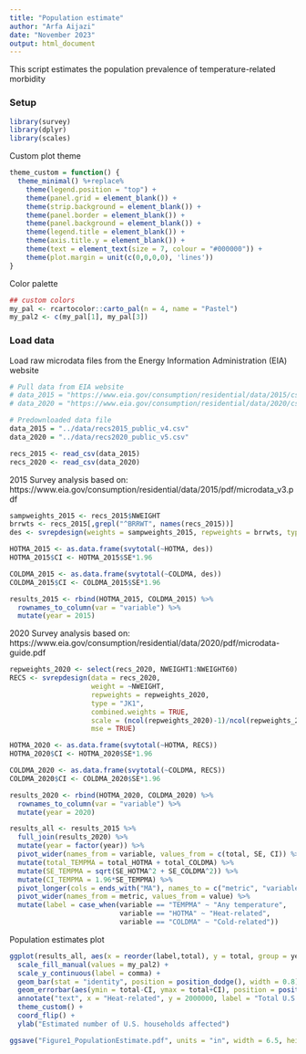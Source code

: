 ```yaml
---
title: "Population estimate"
author: "Arfa Aijazi"
date: "November 2023"
output: html_document
---
```

This script estimates the population prevalence of temperature-related morbidity

### Setup
```r
library(survey)
library(dplyr)
library(scales)
```

Custom plot theme
```r
theme_custom = function() {
  theme_minimal() %+replace%
    theme(legend.position = "top") +
    theme(panel.grid = element_blank()) +
    theme(strip.background = element_blank()) +
    theme(panel.border = element_blank()) +
    theme(panel.background = element_blank()) +
    theme(legend.title = element_blank()) +
    theme(axis.title.y = element_blank()) +
    theme(text = element_text(size = 7, colour = "#000000")) +
    theme(plot.margin = unit(c(0,0,0,0), 'lines'))
}
```

Color palette
```r
## custom colors
my_pal <- rcartocolor::carto_pal(n = 4, name = "Pastel")
my_pal2 <- c(my_pal[1], my_pal[3])
```

### Load data
Load raw microdata files from the Energy Information Administration (EIA) website
```r
# Pull data from EIA website
# data_2015 = "https://www.eia.gov/consumption/residential/data/2015/csv/recs2015_public_v4.csv"
# data_2020 = "https://www.eia.gov/consumption/residential/data/2020/csv/recs2020_public_v5.csv"

# Predownloaded data file
data_2015 = "../data/recs2015_public_v4.csv"
data_2020 = "../data/recs2020_public_v5.csv"

recs_2015 <- read_csv(data_2015)
recs_2020 <- read_csv(data_2020)
```

2015 Survey analysis based on: https://www.eia.gov/consumption/residential/data/2015/pdf/microdata_v3.pdf
```r
sampweights_2015 <- recs_2015$NWEIGHT
brrwts <- recs_2015[,grepl("^BRRWT", names(recs_2015))]
des <- svrepdesign(weights = sampweights_2015, repweights = brrwts, type = "Fay", rho = 0.5, mse = TRUE, data = recs_2015)

HOTMA_2015 <- as.data.frame(svytotal(~HOTMA, des))
HOTMA_2015$CI <- HOTMA_2015$SE*1.96

COLDMA_2015 <- as.data.frame(svytotal(~COLDMA, des))
COLDMA_2015$CI <- COLDMA_2015$SE*1.96

results_2015 <- rbind(HOTMA_2015, COLDMA_2015) %>%
  rownames_to_column(var = "variable") %>%
  mutate(year = 2015)

```

2020 Survey analysis based on: https://www.eia.gov/consumption/residential/data/2020/pdf/microdata-guide.pdf
```r
repweights_2020 <- select(recs_2020, NWEIGHT1:NWEIGHT60)
RECS <- svrepdesign(data = recs_2020,
                    weight = ~NWEIGHT,
                    repweights = repweights_2020,
                    type = "JK1",
                    combined.weights = TRUE,
                    scale = (ncol(repweights_2020)-1)/ncol(repweights_2020),
                    mse = TRUE)

HOTMA_2020 <- as.data.frame(svytotal(~HOTMA, RECS))
HOTMA_2020$CI <- HOTMA_2020$SE*1.96

COLDMA_2020 <- as.data.frame(svytotal(~COLDMA, RECS))
COLDMA_2020$CI <- COLDMA_2020$SE*1.96

results_2020 <- rbind(HOTMA_2020, COLDMA_2020) %>%
  rownames_to_column(var = "variable") %>%
  mutate(year = 2020)
```

```r
results_all <- results_2015 %>%
  full_join(results_2020) %>%
  mutate(year = factor(year)) %>%
  pivot_wider(names_from = variable, values_from = c(total, SE, CI)) %>%
  mutate(total_TEMPMA = total_HOTMA + total_COLDMA) %>%
  mutate(SE_TEMPMA = sqrt(SE_HOTMA^2 + SE_COLDMA^2)) %>%
  mutate(CI_TEMPMA = 1.96*SE_TEMPMA) %>%
  pivot_longer(cols = ends_with("MA"), names_to = c("metric", "variable"), names_sep = "_", values_to = "value") %>%
  pivot_wider(names_from = metric, values_from = value) %>%
  mutate(label = case_when(variable == "TEMPMA" ~ "Any temperature",
                           variable == "HOTMA" ~ "Heat-related",
                           variable == "COLDMA" ~ "Cold-related"))
```

Population estimates plot
```r
ggplot(results_all, aes(x = reorder(label,total), y = total, group = year, fill = year)) +
  scale_fill_manual(values = my_pal2) +
  scale_y_continuous(label = comma) +
  geom_bar(stat = "identity", position = position_dodge(), width = 0.8) +
  geom_errorbar(aes(ymin = total-CI, ymax = total+CI), position = position_dodge(width = 0.8), width = 0.2, colour = "#000000", linewidth = 0.2) +
  annotate("text", x = "Heat-related", y = 2000000, label = "Total U.S. households\n2015: 118.2 million\n2020:123.5 million", size = 2) +
  theme_custom() +
  coord_flip() +
  ylab("Estimated number of U.S. households affected")
```

```r
ggsave("Figure1_PopulationEstimate.pdf", units = "in", width = 6.5, height = 3)
```

